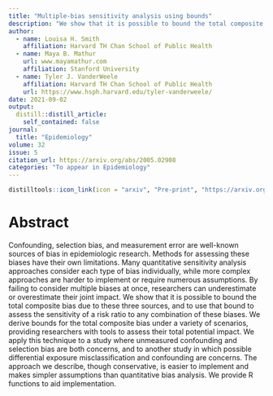 ```yaml
---
title: "Multiple-bias sensitivity analysis using bounds"
description: "We show that it is possible to bound the total composite bias due to unmeasured confounding, selection, and differential misclassification, and to use that bound to assess the sensitivity of a risk ratio to any combination of these biases."
author:
  - name: Louisa H. Smith
    affiliation: Harvard TH Chan School of Public Health
  - name: Maya B. Mathur
    url: www.mayamathur.com
    affiliation: Stanford University
  - name: Tyler J. VanderWeele
    affiliation: Harvard TH Chan School of Public Health
    url: https://www.hsph.harvard.edu/tyler-vanderweele/
date: 2021-09-02
output:
  distill::distill_article:
    self_contained: false
journal: 
  title: "Epidemiology"
volume: 32
issue: 5
citation_url: https://arxiv.org/abs/2005.02908
categories: "To appear in Epidemiology"
---
```


```r
distilltools::icon_link(icon = "arxiv", "Pre-print", "https://arxiv.org/abs/2005.02908")
```

# Abstract

Confounding, selection bias, and measurement error are well-known sources of bias in epidemiologic research. Methods for assessing these biases have their own limitations. Many quantitative sensitivity analysis approaches consider each type of bias individually, while more complex approaches are harder to implement or require numerous assumptions. By failing to consider multiple biases at once, researchers can underestimate or overestimate their joint impact. We show that it is possible to bound the total composite bias due to these three sources, and to use that bound to assess the sensitivity of a risk ratio to any combination of these biases. We derive bounds for the total composite bias under a variety of scenarios, providing researchers with tools to assess their total potential impact. We apply this technique to a study where unmeasured confounding and selection bias are both concerns, and to another study in which possible differential exposure misclassification and confounding are concerns. The approach we describe, though conservative, is easier to implement and makes simpler assumptions than quantitative bias analysis. We provide R functions to aid implementation.
